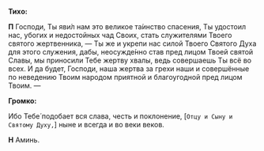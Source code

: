 **Тиxо:**

**П** Господи, Ты яви́л нам это великое та́инство спасения, Ты удостоил нас, убогих и недостойных чад Своих, стать служителями Твоего святого жертвенника, — Ты же и укрепи нас силой Твоего Святого Духа для этого служения, дабы, неосужде́нно став пред лицом Твоей святой Славы, мы приносили Тебе жертву хвалы, ведь совершаешь Ты всё во всех. И да будет, Господи, наша жертва за грехи наши и совершённые по неведению Твоим народом приятной и благоугодной пред лицом Твоим. —

**Громко:**

Ибо Тебе́ подобает вся слава, честь и поклонение, <R>[</R>`Отцу и Cыну и Cвятому Дуxу,`<R>]</R> ныне и всегда и во веки веков.

**Н** Аминь.
